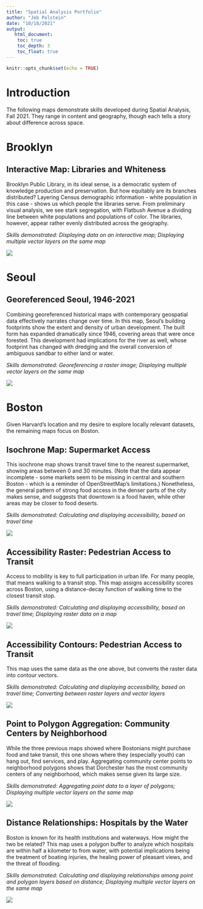 ```yaml
---
title: "Spatial Analysis Portfolio"
author: "Jeb Polstein"
date: "10/18/2021"
output: 
   html_document:
    toc: true
    toc_depth: 3
    toc_float: true
---
```


```r
knitr::opts_chunk$set(echo = TRUE)
```

# Introduction

The following maps demonstrate skills developed during Spatial Analysis, Fall 2021. They range in content and geography, though each tells a story about difference across space. 

# Brooklyn

## Interactive Map: Libraries and Whiteness

Brooklyn Public Library, in its ideal sense, is a democratic system of knowledge production and preservation. But how equitably are its branches distributed? Layering Census demographic information - white population in this case - shows us which people the libraries serve. From preliminary visual analysis, we see stark segregation, with Flatbush Avenue a dividing line between white populations and populations of color. The libraries, however, appear rather evenly distributed across the geography. 

*Skills demonstrated: Displaying data on an interactive map; Displaying multiple vector layers on the same map*

[![](thumbnails/WhitenessAndLibraries.png)](https://jebp.github.io/portfolio/fullsize/WhitenessAndLibraries.html){target="_blank"}

# Seoul

## Georeferenced Seoul, 1946-2021
Combining georeferenced historical maps with contemporary geospatial data effectively narrates change over time. In this map, Seoul's building footprints show the extent and density of urban development. The built form has expanded dramatically since 1946, covering areas that were once forested. This development had implications for the river as well, whose footprint has changed with dredging and the overall conversion of ambiguous sandbar to either land or water.

*Skills demonstrated: Georeferencing a raster image; Displaying multiple vector layers on the same map*

[![](thumbnails/SeoulMapFInal.png)](https://jebp.github.io/portfolio/fullsize/SeoulMapFInal.pdf){target="_blank"}

# Boston
Given Harvard's location and my desire to explore locally relevant datasets, the remaining maps focus on Boston. 

## Isochrone Map: Supermarket Access
This isochrone map shows transit travel time to the nearest supermarket, showing areas between 0 and 30 minutes. (Note that the data appear incomplete - some markets seem to be missing in central and southern Boston - which is a reminder of OpenStreetMap's limitations.) Nonetheless, the general pattern of strong food access in the denser parts of the city makes sense, and suggests that downtown is a food haven, while other areas may be closer to food deserts.

*Skills demonstrated: Calculating and displaying accessibility, based on travel time*

[![](thumbnails/TransitToMarket.png)](https://jebp.github.io/portfolio/fullsize/TransitToMarket.pdf){target="_blank"}

## Accessibility Raster: Pedestrian Access to Transit
Access to mobility is key to full participation in urban life. For many people, that means walking to a transit stop. This map assigns accessibility scores across Boston, using a distance-decay function of walking time to the closest transit stop. 

*Skills demonstrated: Calculating and displaying accessibility, based on travel time; Displaying raster data on a map*

[![](thumbnails/Ped_Transit_Access.png)](https://jebp.github.io/portfolio/fullsize/Ped_Transit_Access.pdf){target="_blank"}

## Accessibility Contours: Pedestrian Access to Transit
This map uses the same data as the one above, but converts the raster data into contour vectors. 

*Skills demonstrated: Calculating and displaying accessibility, based on travel time; Converting between raster layers and vector layers* 

[![](thumbnails/Ped_Contours.png)](https://jebp.github.io/portfolio/fullsize/Ped_Contours.pdf){target="_blank"}

## Point to Polygon Aggregation: Community Centers by Neighborhood
While the three previous maps showed where Bostonians might purchase food and take transit, this one shows where they (especially youth) can hang out, find services, and play. Aggregating community center points to neighborhood polygons shows that Dorchester has the most community centers of any neighborhood, which makes sense given its large size. 

*Skills demonstrated: Aggregating point data to a layer of polygons; Displaying multiple vector layers on the same map*

[![](thumbnails/CommCenter_Neighborhood.png)](https://jebp.github.io/portfolio/fullsize/CommCenter_Neighborhood.pdf){target="_blank"}

## Distance Relationships: Hospitals by the Water
Boston is known for its health institutions and waterways. How might the two be related? This map uses a polygon buffer to analyze which hospitals are within half a kilometer to from water, with potential implications being the treatment of boating injuries, the healing power of pleasant views, and the threat of flooding. 

*Skills demonstrated: Calculating and displaying relationships among point and polygon layers based on distance; Displaying multiple vector layers on the same map*

[![](thumbnails/Hospitals_Water.png)](https://jebp.github.io/portfolio/fullsize/Hospitals_Water.pdf){target="_blank"}

